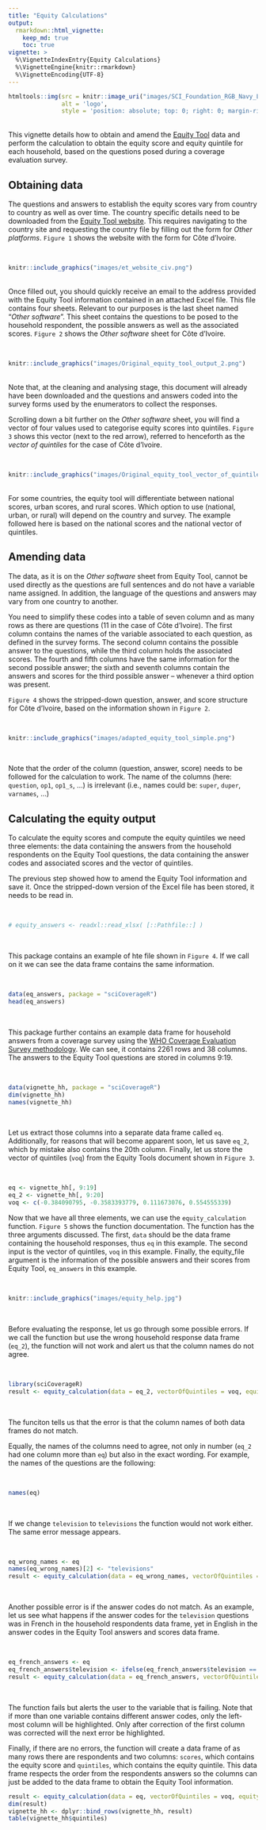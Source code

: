```yaml
---
title: "Equity Calculations"
output: 
  rmarkdown::html_vignette:
    keep_md: true
    toc: true
vignette: >
  %\VignetteIndexEntry{Equity Calculations}
  %\VignetteEngine{knitr::rmarkdown}
  %\VignetteEncoding{UTF-8}
---
```


```r
htmltools::img(src = knitr::image_uri("images/SCI_Foundation_RGB_Navy_Long_red.jpg"),  
               alt = 'logo', 
               style = 'position: absolute; top: 0; right: 0; margin-right: 75px; padding:1px; border:1px; width: 322px; height: 65px')
```

<br>
This vignette details how to obtain and amend the [Equity Tool](https://www.equitytool.org) data and perform the calculation to obtain the equity score and equity quintile for each household, based on the questions posed during a coverage evaluation survey.

## Obtaining data

The questions and answers to establish the equity scores vary from country to country as well as over time. The country specific details need to be downloaded from the [Equity Tool website]( https://www.equitytool.org). This requires navigating to the country site and requesting the country file by filling out the form for *Other platforms*. `Figure 1` shows the website with the form for Côte d’Ivoire.

<br>

```r
knitr::include_graphics("images/et_website_civ.png")
```

<br>
Once filled out, you should quickly receive an email to the address provided with the Equity Tool information contained in an attached Excel file. This file contains four sheets. Relevant to our purposes is the last sheet named “*Other software*”. This sheet contains the questions to be posed to the household respondent, the possible answers as well as the associated scores. `Figure 2` shows the *Other software* sheet for Côte d’Ivoire.

<br>

```r
knitr::include_graphics("images/Original_equity_tool_output_2.png")
```

<br>
Note that, at the cleaning and analysing stage, this document will already have been downloaded and the questions and answers coded into the survey forms used by the enumerators to collect the responses.

Scrolling down a bit further on the *Other software* sheet, you will find a vector of four values used to categorise equity scores into quintiles. `Figure 3` shows this vector (next to the red arrow), referred to henceforth as the *vector of quintiles* for the case of Côte d’Ivoire.

<br>

```r
knitr::include_graphics("images/Original_equity_tool_vector_of_quintiles.png")
```

<br>
For some countries, the equity tool will differentiate between national scores, urban scores, and rural scores. Which option to use (national, urban, or rural) will depend on the country and survey. The example followed here is based on the national scores and the national vector of quintiles.

## Amending data

The data, as it is on the *Other software* sheet from Equity Tool, cannot be used directly as the questions are full sentences and do not have a variable name assigned. In addition, the language of the questions and answers may vary from one country to another.

You need to simplify these codes into a table of seven column and as many rows as there are questions (11 in the case of Côte d’Ivoire). The first column contains the names of the variable associated to each question, as defined in the survey forms. The second column contains the possible answer to the questions, while the third column holds the associated scores. The fourth and fifth columns have the same information for the second possible answer; the sixth and seventh columns contain the answers and scores for the third possible answer – whenever a third option was present.

`Figure 4` shows the stripped-down question, answer, and score structure for Côte d’Ivoire, based on the information shown in `Figure 2`.

<br>

```r
knitr::include_graphics("images/adapted_equity_tool_simple.png")
```

<br>

Note that the order of the column (question, answer, score) needs to be followed for the calculation to work. The name of the columns (here: `question`, `op1`, `op1_s`, …) is irrelevant (i.e., names could be: `super`, `duper`, `varnames`, …)

## Calculating the equity output

To calculate the equity scores and compute the equity quintiles we need three elements: the data containing the answers from the household respondents on the Equity Tool questions, the data containing the answer codes and associated scores and the vector of quintiles.

The previous step showed how to amend the Equity Tool information and save it. Once the stripped-down version of the Excel file has been stored, it needs to be read in.

<br>

```r
# equity_answers <- readxl::read_xlsx( [::Pathfile::] )
```

<br>

This package contains an example of hte file shown in `Figure 4`. If we call on it we can see the data frame contains the same information.

<br>

```r
data(eq_answers, package = "sciCoverageR")
head(eq_answers)
```

<br>

This package further contains an example data frame for household answers from a coverage survey using the [WHO Coverage Evaluation Survey methodology](https://apps.who.int/iris/bitstream/handle/10665/329376/9789241516464-eng.pdf). We can see, it contains 2261 rows and 38 columns. The answers to the Equity Tool questions are stored in columns 9:19.

<br>

```r
data(vignette_hh, package = "sciCoverageR")
dim(vignette_hh)
names(vignette_hh)
```

<br>

Let us extract those columns into a separate data frame called `eq`. Additionally, for reasons that will become apparent soon, let us save `eq_2`, which by mistake also contains the 20th column. Finally, let us store the vector of quintiles (`voq`) from the Equity Tools document shown in `Figure 3`.

<br>

```r
eq <- vignette_hh[, 9:19]
eq_2 <- vignette_hh[, 9:20]
voq <- c(-0.384090795, -0.3583393779, 0.111673076, 0.554555339)
```


Now that we have all three elements, we can use the `equity_calculation` function. `Figure 5` shows the function documentation. The function has the three arguments discussed. The first, `data` should be the data frame containing the household responses, thus `eq` in this example. The second input is the vector of quintiles, `voq` in this example. Finally, the equity_file argument is the information of the possible answers and their scores from Equity Tool, `eq_answers` in this example.

<br>

```r
knitr::include_graphics("images/equity_help.jpg")
```

<br>

Before evaluating the response, let us go through some possible errors. If we call the function but use the wrong household response data frame (`eq_2`), the function will not work and alert us that the column names do not agree.

<br>

```r
library(sciCoverageR)
result <- equity_calculation(data = eq_2, vectorOfQuintiles = voq, equity_file = eq_answers)
```

<br>

The funciton tells us that the error is that the column names of both data frames do not match.

Equally, the names of the columns need to agree, not only in number (`eq_2` had one column more than `eq`) but also in the exact wording. For example, the names of the questions are the following:

<br>

```r
names(eq)
```

<br>

If we change `television` to `televisions` the function would not work either. The same error message appears.

<br>

```r
eq_wrong_names <- eq
names(eq_wrong_names)[2] <- "televisions"
result <- equity_calculation(data = eq_wrong_names, vectorOfQuintiles = voq, equity_file = eq_answers)
```

<br>

Another possible error is if the answer codes do not match. As an example, let us see what happens if the answer codes for the `television` questions was in French in the household respondents data frame, yet in English in the answer codes in the Equity Tool answers and scores data frame.

<br>

```r
eq_french_answers <- eq
eq_french_answers$television <- ifelse(eq_french_answers$television == "yes", "oui", "non")
result <- equity_calculation(data = eq_french_answers, vectorOfQuintiles = voq, equity_file = eq_answers)
```

<br>

The function fails but alerts the user to the variable that is failing. Note that if more than one variable contains different answer codes, only the left-most column will be highlighted. Only after correction of the first column was corrected will the next error be highlighted.

Finally, if there are no errors, the function will create a data frame of as many rows there are respondents and two columns: `scores`, which contains the equity score and `quintiles`, which contains the equity quintile. 
This data frame respects the order from the respondents answers so the columns can just be added to the data frame to obtain the Equity Tool information.

```r
result <- equity_calculation(data = eq, vectorOfQuintiles = voq, equity_file = eq_answers)
dim(result)
vignette_hh <- dplyr::bind_rows(vignette_hh, result)
table(vignette_hh$quintiles)
```

